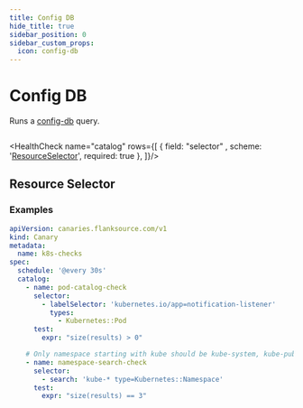 ```yaml
---
title: Config DB
hide_title: true
sidebar_position: 0
sidebar_custom_props:
  icon: config-db
---
```


# <Icon name="config-db">Config DB</Icon>

Runs a [config-db](https://github.com/flanksource/config-db) query.

```yaml title="catalog.yaml"  file=<rootDir>/modules/canary-checker/fixtures/external/catalog.yaml
```

<HealthCheck name="catalog"  rows={[
  {
    field: "selector" ,
    scheme: '[ResourceSelector](#resource-selectors)',
    required: true
  },
]}/>

## Resource Selector

<ResourceSelector hideComponent={true} hideCheck={true} />

### Examples

```yaml title="catalog-pod-check.yaml"
apiVersion: canaries.flanksource.com/v1
kind: Canary
metadata:
  name: k8s-checks
spec:
  schedule: '@every 30s'
  catalog:
    - name: pod-catalog-check
      selector:
        - labelSelector: 'kubernetes.io/app=notification-listener'
          types:
            - Kubernetes::Pod
      test:
        expr: "size(results) > 0"

    # Only namespace starting with kube should be kube-system, kube-public and kube-node-lease
    - name: namespace-search-check
      selector:
        - search: 'kube-* type=Kubernetes::Namespace'
      test:
        expr: "size(results) == 3"         
```
